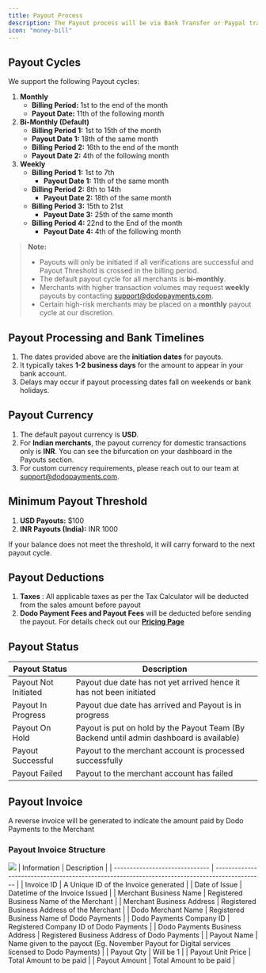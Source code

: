 ```yaml
---
title: Payout Process
description: The Payout process will be via Bank Transfer or Paypal transfer as per merchant preference
icon: "money-bill"
---
```


## Payout Cycles

We support the following Payout cycles: 

1. **Monthly**
    - **Billing Period:** 1st to the end of the month
    - **Payout Date:** 11th of the following month
2. **Bi-Monthly (Default)**
    - **Billing Period 1:** 1st to 15th of the month
    - **Payout Date 1:** 18th of the same month
    - **Billing Period 2:** 16th to the end of the month
    - **Payout Date 2:** 4th of the following month
3. **Weekly**
    - **Billing Period 1:** 1st to 7th
        - **Payout Date 1:** 11th of the same month
    - **Billing Period 2:** 8th to 14th
        - **Payout Date 2:** 18th of the same month
    - **Billing Period 3:** 15th to 21st
        - **Payout Date 3:** 25th of the same month
    - **Billing Period 4:** 22nd to the End of the month
        - **Payout Date 4:** 4th of the following month

> **Note:**
> 
> - Payouts will only be initiated if all verifications are successful and Payout Threshold is crossed in the billing period.
> - The default payout cycle for all merchants is **bi-monthly**.
> - Merchants with higher transaction volumes may request **weekly** payouts by contacting support@dodopayments.com.
> - Certain high-risk merchants may be placed on a **monthly** payout cycle at our discretion.

## Payout Processing and Bank Timelines

1. The dates provided above are the **initiation dates** for payouts.
2. It typically takes **1-2 business days** for the amount to appear in your bank account.
3. Delays may occur if payout processing dates fall on weekends or bank holidays.

## Payout Currency

1. The default payout currency is **USD**.
2. For **Indian merchants**, the payout currency for domestic transactions only is **INR**. You can see the bifurcation on your dashboard in the Payouts section.
3. For custom currency requirements, please reach out to our team at support@dodopayments.com.

## Minimum Payout Threshold

1. **USD Payouts:** $100
2. **INR Payouts (India):** INR 1000

If your balance does not meet the threshold, it will carry forward to the next payout cycle.

## Payout Deductions

1. **Taxes** : All applicable taxes as per the Tax Calculator will be deducted from the sales amount before payout
2. **Dodo Payment Fees and Payout Fees** will be deducted before sending the payout. For details check out our [**Pricing Page**](https://docs.dodopayments.com/miscellaneous/pricing-and-fee-structure)

## **Payout Status**

| Payout Status        | Description                                                                              |
| -------------------- | ---------------------------------------------------------------------------------------- |
| Payout Not Initiated | Payout due date has not yet arrived hence it has not been initiated                      |
| Payout In Progress   | Payout due date has arrived and Payout is in progress                                    |
| Payout On Hold       | Payout is put on hold by the Payout Team (By Backend until admin dashboard is available) |
| Payout Successful    | Payout to the merchant account is processed successfully                                 |
| Payout Failed        | Payout to the merchant account has failed                                                |


## Payout Invoice

A reverse invoice will be generated to indicate the amount paid by Dodo Payments to the Merchant

### Payout Invoice Structure

  <Frame>
    <img src="/images/payouts/payout-process/Invoice - Payout.png" />
  </Frame>
| Information                    | Description                                                                                   |
| ------------------------------ | --------------------------------------------------------------------------------------------- |
| Invoice ID                     | A Unique ID of the Invoice generated                                                          |
| Date of Issue                  | Datetime of the Invoice Issued                                                                |
| Merchant Business Name         | Registered Business Name of the Merchant                                                      |
| Merchant Business Address      | Registered Business Address of the Merchant                                                   |
| Dodo Merchant Name             | Registered Business Name of Dodo Payments                                                     |
| Dodo Payments Company ID       | Registered Company ID of Dodo Payments                                                        |
| Dodo Payments Business Address | Registered Business Address of Dodo Payments                                                  |
| Payout Name                    | Name given to the payout (Eg. November Payout for Digital services licensed to Dodo Payments) |
| Payout Qty                     | Will be 1                                                                                     |
| Payout Unit Price              | Total Amount to be paid                                                                       |
| Payout Amount                  | Total Amount to be paid                                                                       |